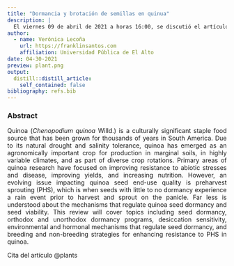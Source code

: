 ```yaml
---
title: "Dormancia y brotación de semillas en quinua"
description: |
  El viernes 09 de abril de 2021 a horas 16:00, se discutió el artículo de revisión: Seed Dormancy and Preharvest Sprouting in Quinoa.
author:
  - name: Verónica Lecoña
    url: https://franklinsantos.com
    affiliation: Universidad Pública de El Alto
date: 04-30-2021
preview: plant.png
output:
  distill::distill_article:
    self_contained: false
bibliography: refs.bib
---
```

<style>
body {
text-align: justify}
</style>

### Abstract
Quinoa (*Chenopodium quinoa* Willd.) is a culturally significant staple food source that has been grown for thousands of years in South America. Due to its natural drought and salinity tolerance, quinoa has emerged as an agronomically important crop for production in marginal soils, in highly variable climates, and as part of diverse crop rotations. Primary areas of quinoa research have focused on improving resistance to abiotic stresses and disease, improving yields, and increasing nutrition. However, an evolving issue impacting quinoa seed end-use quality is preharvest sprouting (PHS), which is when seeds with little to no dormancy experience a rain event prior to harvest and sprout on the panicle. Far less is understood about the mechanisms that regulate quinoa seed dormancy and seed viability. This review will cover topics including seed dormancy, orthodox and unorthodox dormancy programs, desiccation sensitivity, environmental and hormonal mechanisms that regulate seed dormancy, and breeding and non-breeding strategies for enhancing resistance to PHS in quinoa.

Cita del artículo @plants

